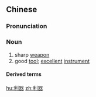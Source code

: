 ==Chinese==
{{zh-forms}}

===Pronunciation===
{{zh-pron
|m=lìqì
|c=lei6 hei3
|cat=n
}}

===Noun===
{{zh-noun}}

# sharp [[weapon]]
# good [[tool]]; [[excellent]] [[instrument]]

====Derived terms====
{{zh-der|自拍利器}}

[[hu:利器]]
[[zh:利器]]